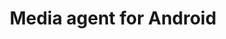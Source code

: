 ---
title: Media agent for Android
tags:
metaDescription: Release notes for Android
redirects:
freshnessValidatedDate: never
---